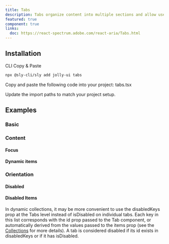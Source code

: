 ```yaml
---
title: Tabs
description: Tabs organize content into multiple sections and allow users to navigate between them.
featured: true
component: true
links:
  doc: https://react-spectrum.adobe.com/react-aria/Tabs.html
---
```


<ComponentPreview name="tabs-demo" />

## Installation

<Tabs defaultValue="cli">

<TabsList>
  <TabsTrigger value="cli">CLI</TabsTrigger>
  <TabsTrigger value="manual">Copy & Paste</TabsTrigger>
</TabsList>

<TabsContent value="cli">

```bash
npx @sly-cli/sly add jolly-ui tabs
```

</TabsContent>

<TabsContent value="manual">

<Steps>

<Step>Copy and paste the following code into your project: tabs.tsx</Step>

<ComponentSource name="tabs" />

<Step>Update the import paths to match your project setup.</Step>

</Steps>

</TabsContent>

</Tabs>

## Examples

### Basic

<ComponentPreview name="tabs-demo" />

### Content

#### Focus

<ComponentPreview name="tabs-focus" />

#### Dynamic items

<ComponentPreview name="tabs-dynamic" />

### Orientation

<ComponentPreview name="tabs-vertical" />

#### Disabled

<ComponentPreview name="tabs-disabled" />

#### Disabled Items

<ComponentPreview name="tabs-disabled-items" />

In dynamic collections, it may be more convenient to use the disabledKeys prop at the Tabs level instead of isDisabled on individual tabs. Each key in this list corresponds with the id prop passed to the Tab component, or automatically derived from the values passed to the items prop (see the [Collections](https://react-spectrum.adobe.com/react-aria/collections.html) for more details). A tab is considered disabled if its id exists in disabledKeys or if it has isDisabled.

<ComponentPreview name="tabs-disabled-dynamic" />

